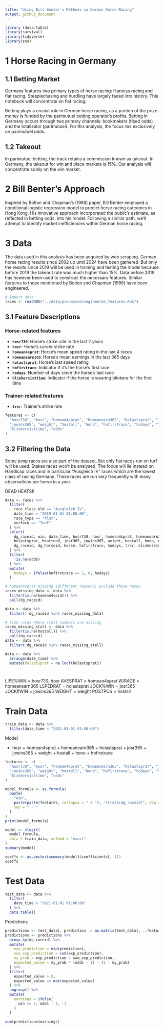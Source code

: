 ```yaml
---
title: "Using Bill Benter's Methods in German Horse Racing"
output: github_document
---
```


```r
library (data.table)
library(survival)
library(tidyverse)
library(zoo)
```


# 1 Horse Racing in Germany

## 1.1 Betting Market

Germany features two primary types of horse racing: Harness racing and flat racing. Steeplechasing and hurdling have largely faded into history. This notebook will concentrate on flat racing. 

Betting plays a crucial role in German horse racing, as a portion of the prize money is funded by the parimutuel betting operator's profits. Betting in Germany occurs through two primary channels: bookmakers (fixed odds) and the totalizator (parimutuel). For this analysis, the focus lies exclusively on parimutuel odds.


## 1.2 Takeout

In parimutuel betting, the track retains a commission known as takeout. In Germany, the takeout for win and place markets is 15%. Our analysis will concentrate solely on the win market.


# 2 Bill Benter's Approach

Inspired by Bolton and Chapman's (1986) paper, Bill Benter employed a conditional logistic regression model to predict horse racing outcomes in Hong Kong. His innovative approach incorporated the public's estimate, as reflected in betting odds, into his model. Following a similar path, we'll attempt to identify market inefficiencies within German horse racing. 


# 3 Data

The data used in this analysis has been acquired by web scraping. German horse racing results since 2002 up until 2024 have been gathered. But only the results since 2019 will be used in training and testing the model because before 2019 the takeout rate was much higher than 15%. Data before 2019 has however been used to construct the necessary features. Similar features to those mentioned by Bolton and Chapman (1986) have been engineered.

```r
# Import data
races <- readRDS("../data/processed/engineered_features.Rds")
```


## 3.1 Feature Descriptions

### Horse-related features

* **`hosr730`**: Horse's strike rate in the last 2 years
* **`hosr`**: Horse's career strike rate
* **`homean4sprat`**: Horse's mean speed rating in the last 4 races
* **`homeanearn365`**: Horse's mean earnings in the last 365 days
* **`holastsprat`**: Horse's last speed rating
* **`hofirstrace`**: Indicator if it's the horse's first race
* **`hodays`**: Number of days since the horse's last race
* **`blinkers1sttime`**: Indicator if the horse is wearing blinkers for the first time


### Trainer-related features

* **`trsr`**: Trainer's strike rate

```r
features <- c(
  "hosr730", "hosr", "homean4sprat", "homeanearn365", "holastsprat", "josr365", 
  "jowins365", "weight", "hostall", "hono", "hofirstrace", "hodays", "trsr", 
  "blinkers1sttime", "odds"
)
```



## 3.2 Filtering the Data

Some jump races are also part of the dataset. But only flat races run on turf will be used. Stakes races won't be analysed. The focus will lie instead on Handicap races and in particular "Ausgleich IV" races which are the lowest class of racing Germany. Those races are run very frequently with many observations per horse in a year. 


DEAD HEATS!!


```r
data <- races %>% 
  filter(
    race_class_old == "Ausgleich IV",
    date_time > "2019-01-01 01:00:00",
    race_type == "flat",
    surface == "Turf"
  ) %>% 
  select(
    dg_raceid, win, date_time, hosr730, hosr, homean4sprat, homeanearn365, 
    holastsprat, hoattend, josr365, jowins365, weight, hostall, hono, odds, 
    dg_raceid, dg_horseid, horse, hofirstrace, hodays, trsr, blinkers1sttime 
  ) %>% 
  filter(
    !is.na(odds)
  ) %>% 
  mutate(
    hodays = ifelse(hofirstrace == 1, 0, hodays)
  )

# homean4sprat missing (different reasons) exclude those races
races_missing_data <- data %>% 
  filter(is.na(homean4sprat)) %>% 
  pull(dg_raceid)

data <- data %>% 
  filter(! dg_raceid %in% races_missing_data)

# find races where stall numbers are missing
races_missing_stall <- data %>%  
  filter(is.na(hostall)) %>% 
  pull(dg_raceid)
data <- data %>% 
  filter(!dg_raceid %in% races_missing_stall)

data <- data %>% 
  arrange(date_time) %>% 
  mutate(holastsprat = na.locf(holastsprat))




```

LIFE%WIN = hosr730, hosr
AVESPRAT = homean4sprat
W/RACE = homeanearn365
LSPEDRAT = holastsprat
JOCK%WIN = josr365
JOCK#WIN = jowins365
WEIGHT = weight
POSTPOS = hostall


# Train Data

```r
train_data <- data %>% 
  filter(date_time < "2021-01-01 01:00:00")
```

Model

 + hosr + homean4sprat + homeanearn365 + holastsprat + josr365 + 
    jowins365 + weight + hostall + hono + hofirstrace

```r
features <- c(
  "hosr730", "hosr", "homean4sprat", "homeanearn365", "holastsprat", "josr365", 
  "jowins365", "weight", "hostall", "hono", "hofirstrace", "hodays", "trsr", 
  "blinkers1sttime", "odds"
)

model_formula <- as.formula(
  paste(
    "win",
    paste(paste(features, collapse = " + "), "strata(dg_raceid)", sep = " + "),
    sep = " ~ "
  )
)
print(model_formula)
```



```r
model <- clogit(
  model_formula,
  data = train_data, method = "exact"
)
summary(model)
```


```r
coeffs <- as.vector(summary(model)$coefficients[, 1])
coeffs
```



# Test Data

```r
test_data <- data %>% 
  filter(
    date_time > "2021-01-01 01:00:00" 
  ) %>% 
  data.table()
```

Predictions

```r
predictions <- test_data[, prediction := as.matrix(test_data[, ..features]) %*% coeffs]
predictions <- predictions %>% 
  group_by(dg_raceid) %>% 
  mutate(
    exp_prediction = exp(prediction),
    sum_exp_prediction = sum(exp_prediction),
    my_prob = exp_prediction / sum_exp_prediction,
    expected_value = my_prob * (odds - 1) - (1 - my_prob)
  ) %>% 
  filter(
    expected_value > 0,
    expected_value == max(expected_value)
  ) %>% 
  ungroup() %>% 
  mutate(
    earnings = ifelse(
      win == 1, odds - 1, -1
    )
  )

sum(predictions$earnings)
```





